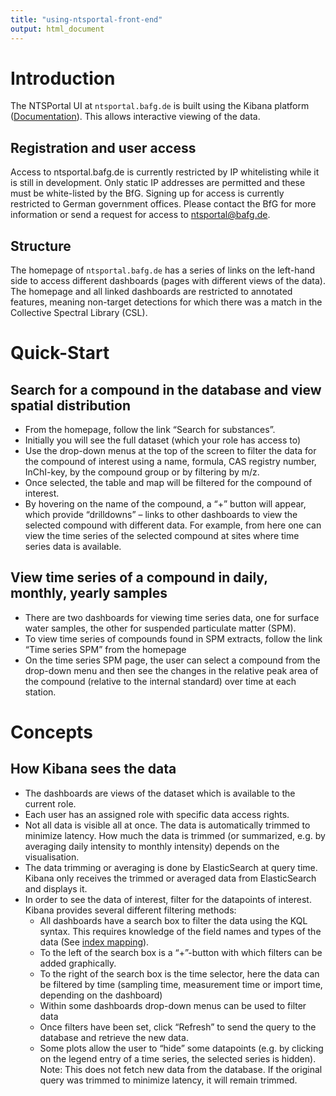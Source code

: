 ```yaml
---
title: "using-ntsportal-front-end"
output: html_document
---
```



# Introduction

The NTSPortal UI at `ntsportal.bafg.de` is built using the Kibana platform ([Documentation](https://www.elastic.co/docs/explore-analyze/)). This allows interactive viewing of the data. 

## Registration and user access
Access to ntsportal.bafg.de is currently restricted by IP whitelisting while it is still in development. Only static IP addresses are permitted and these must be white-listed by the BfG. Signing up for access is currently restricted to German government offices. Please contact the BfG for more information or send a request for access to [ntsportal@bafg.de](mailto:ntsportal@bafg.de).

## Structure
The homepage of `ntsportal.bafg.de` has a series of links on the left-hand side to access different dashboards (pages with different views of the data). The homepage and all linked dashboards are restricted to annotated features, meaning non-target detections for which there was a match in the Collective Spectral Library (CSL). 

# Quick-Start

## Search for a compound in the database and view spatial distribution
- From the homepage, follow the link "Search for substances". 
- Initially you will see the full dataset (which your role has access to) 
- Use the drop-down menus at the top of the screen to filter the data for the compound of interest using a name, formula, CAS registry number, InChI-key, by the compound group or by filtering by m/z.
- Once selected, the table and map will be filtered for the compound of interest. 
- By hovering on the name of the compound, a "+" button will appear, which provide “drilldowns” – links to other dashboards to view the selected compound with different data. For example, from here one can view the time series of the selected compound at sites where time series data is available.

## View time series of a compound in daily, monthly, yearly samples
- There are two dashboards for viewing time series data, one for surface water samples, the other for suspended particulate matter (SPM). 
- To view time series of compounds found in SPM extracts, follow the link "Time series SPM" from the homepage
- On the time series SPM page, the user can select a compound from the drop-down menu and then see the changes in the relative peak area of the compound (relative to the internal standard) over time at each station.

# Concepts 
## How Kibana sees the data 
- The dashboards are views of the dataset which is available to the current role. 
- Each user has an assigned role with specific data access rights. 
- Not all data is visible all at once. The data is automatically trimmed to minimize latency. How much the data is trimmed (or summarized, e.g. by averaging daily intensity to monthly intensity) depends on the visualisation.
- The data trimming or averaging is done by ElasticSearch at query time. Kibana only receives the trimmed or averaged data from ElasticSearch and displays it.
- In order to see the data of interest, filter for the datapoints of interest. Kibana provides several different filtering methods:
  + All dashboards have a search box to filter the data using the KQL syntax. This requires knowledge of the field names and types of the data (See [index mapping](Index-mapping)).
  + To the left of the search box is a "+"-button with which filters can be added graphically.
  + To the right of the search box is the time selector, here the data can be filtered by time (sampling time, measurement time or import time, depending on the dashboard)
  + Within some dashboards drop-down menus can be used to filter data
  + Once filters have been set, click "Refresh" to send the query to the database and retrieve the new data.
  + Some plots allow the user to "hide" some datapoints (e.g. by clicking on the legend entry of a time series, the selected series is hidden). Note: This does not fetch new data from the database. If the original query was trimmed to minimize latency, it will remain trimmed.


